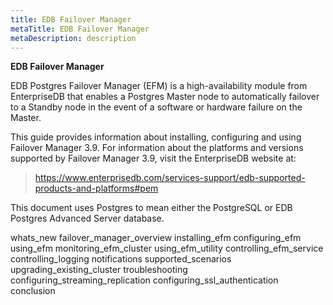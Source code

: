 ```yaml
---
title: EDB Failover Manager
metaTitle: EDB Failover Manager
metaDescription: description
---
```


**EDB Failover Manager**

EDB Postgres Failover Manager (EFM) is a high-availability module from
EnterpriseDB that enables a Postgres Master node to automatically
failover to a Standby node in the event of a software or hardware
failure on the Master.

This guide provides information about installing, configuring and using
Failover Manager 3.9. For information about the platforms and versions
supported by Failover Manager 3.9, visit the EnterpriseDB website at:

> <https://www.enterprisedb.com/services-support/edb-supported-products-and-platforms#pem>

This document uses Postgres to mean either the PostgreSQL or EDB
Postgres Advanced Server database.

<div class="toctree" data-maxdepth="3">

whats_new failover_manager_overview installing_efm configuring_efm
using_efm monitoring_efm_cluster using_efm_utility
controlling_efm_service controlling_logging notifications
supported_scenarios upgrading_existing_cluster troubleshooting
configuring_streaming_replication configuring_ssl_authentication
conclusion

</div>
